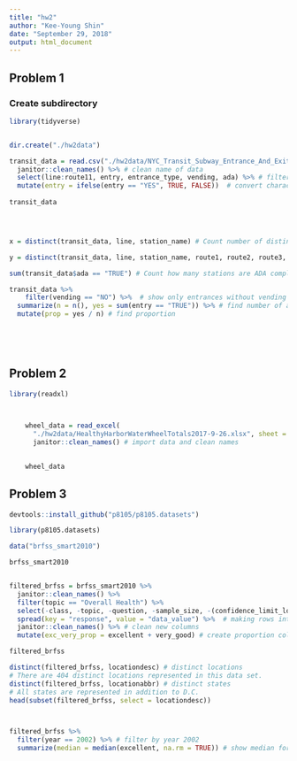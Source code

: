 ```yaml
---
title: "hw2"
author: "Kee-Young Shin"
date: "September 29, 2018"
output: html_document
---
```


## Problem 1
### Create subdirectory
```r
library(tidyverse)


dir.create("./hw2data")

```

```r

transit_data = read.csv("./hw2data/NYC_Transit_Subway_Entrance_And_Exit_Data.csv") %>%
  janitor::clean_names() %>% # clean name of data
  select(line:route11, entry, entrance_type, vending, ada) %>% # filter columns 
  mutate(entry = ifelse(entry == "YES", TRUE, FALSE))  # convert character into logical
  
transit_data




x = distinct(transit_data, line, station_name) # Count number of distinct stations

y = distinct(transit_data, line, station_name, route1, route2, route3, route4, route5, route6, route7, route8, route9, route10, route11)

sum(transit_data$ada == "TRUE") # Count how many stations are ADA compliant

transit_data %>%
	filter(vending == "NO") %>%  # show only entrances without vending 
  summarize(n = n(), yes = sum(entry == "TRUE")) %>% # find number of allowed entries
  mutate(prop = yes / n) # find proportion 

	
	  



```

## Problem 2

```r
library(readxl)


	
	wheel_data = read_excel(
	  "./hw2data/HealthyHarborWaterWheelTotals2017-9-26.xlsx", sheet = 1) %>%
	  janitor::clean_names() # import data and clean names

	
	wheel_data


```


## Problem 3
```r
devtools::install_github("p8105/p8105.datasets")

library(p8105.datasets)

data("brfss_smart2010")

brfss_smart2010


filtered_brfss = brfss_smart2010 %>%
  janitor::clean_names() %>%
  filter(topic == "Overall Health") %>%
  select(-class, -topic, -question, -sample_size, -(confidence_limit_low:geo_location)) %>%
  spread(key = "response", value = "data_value") %>%  # making rows into columns
  janitor::clean_names() %>% # clean new columns 
  mutate(exc_very_prop = excellent + very_good) # create proportion column

filtered_brfss  

distinct(filtered_brfss, locationdesc) # distinct locations
# There are 404 distinct locations represented in this data set.
distinct(filtered_brfss, locationabbr) # distinct states
# All states are represented in addition to D.C.
head(subset(filtered_brfss, select = locationdesc))



filtered_brfss %>%
  filter(year == 2002) %>% # filter by year 2002
  summarize(median = median(excellent, na.rm = TRUE)) # show median for excellent



```


